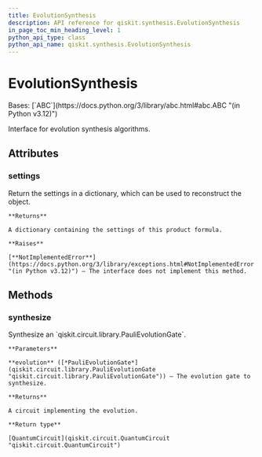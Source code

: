 ```yaml
---
title: EvolutionSynthesis
description: API reference for qiskit.synthesis.EvolutionSynthesis
in_page_toc_min_heading_level: 1
python_api_type: class
python_api_name: qiskit.synthesis.EvolutionSynthesis
---
```


# EvolutionSynthesis

<Class id="qiskit.synthesis.EvolutionSynthesis" github="https://github.com/Qiskit/qiskit/tree/main/qiskit/synthesis/evolution/evolution_synthesis.py#L19-L46" signature="qiskit.synthesis.EvolutionSynthesis">
  Bases: [`ABC`](https://docs.python.org/3/library/abc.html#abc.ABC "(in Python v3.12)")

  Interface for evolution synthesis algorithms.

  ## Attributes

  ### settings

  <Attribute id="qiskit.synthesis.EvolutionSynthesis.settings" name="settings">
    Return the settings in a dictionary, which can be used to reconstruct the object.

    **Returns**

    A dictionary containing the settings of this product formula.

    **Raises**

    [**NotImplementedError**](https://docs.python.org/3/library/exceptions.html#NotImplementedError "(in Python v3.12)") – The interface does not implement this method.
  </Attribute>

  ## Methods

  ### synthesize

  <Function id="qiskit.synthesis.EvolutionSynthesis.synthesize" name="synthesize" github="https://github.com/Qiskit/qiskit/tree/main/qiskit/synthesis/evolution/evolution_synthesis.py#L22-L32" signature="abstract synthesize(evolution)">
    Synthesize an `qiskit.circuit.library.PauliEvolutionGate`.

    **Parameters**

    **evolution** ([*PauliEvolutionGate*](qiskit.circuit.library.PauliEvolutionGate "qiskit.circuit.library.PauliEvolutionGate")) – The evolution gate to synthesize.

    **Returns**

    A circuit implementing the evolution.

    **Return type**

    [QuantumCircuit](qiskit.circuit.QuantumCircuit "qiskit.circuit.QuantumCircuit")
  </Function>
</Class>


